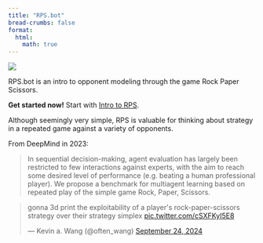 ```yaml
---
title: "RPS.bot"
bread-crumbs: false
format:
  html:
    math: true
---
```

![](math.jpeg)

RPS.bot is an intro to opponent modeling through the game Rock Paper Scissors. 

**Get started now!** Start with [Intro to RPS](intro.qmd). 

Although seemingly very simple, RPS is valuable for thinking about strategy in a repeated game against a variety of opponents. 

From DeepMind in 2023:

> In sequential decision-making, agent evaluation has largely been restricted to few interactions against experts, with the aim to reach some desired level of performance (e.g. beating a human professional player). We propose a benchmark for multiagent learning based on repeated play of the simple game Rock, Paper, Scissors.

<blockquote class="twitter-tweet"><p lang="en" dir="ltr">gonna 3d print the exploitability of a player&#39;s rock-paper-scissors strategy over their strategy simplex <a href="https://t.co/cSXFKyI5E8">pic.twitter.com/cSXFKyI5E8</a></p>&mdash; Kevin a. Wang (@often_wang) <a href="https://twitter.com/often_wang/status/1838711689732132929?ref_src=twsrc%5Etfw">September 24, 2024</a></blockquote> <script async src="https://platform.twitter.com/widgets.js" charset="utf-8"></script>